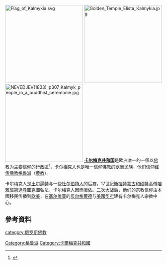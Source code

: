 {{expand|time=2016-03-31T07:13:45+00:00}}
{{refimprove|time=2016-03-31T07:13:45+00:00}}
[[File:Flag_of_Kalmykia.svg|250px]]
[[File:Golden_Temple_Elista_Kalmykia.jpg|250px]]
[[File:NEVEDJEV(1833)_p307_Kalmyk_people_in_a_buddhist_ceremonie.jpg|250px]]
'''[[卡尔梅克共和国|卡尔梅克共和国]]'''是欧洲唯一的一個以[[佛教|佛教]]为主要信仰的[[共和国_(俄罗斯)|行政區]]<ref>{{cite web |url=http://news.bbc.co.uk/2/hi/europe/country_profiles/4580467.stm |title=Regions and territories: Kalmykia |publisher=BBC News |date=2010-06-09 |accessdate=2010-10-11 |archive-date=2018-10-14 |archive-url=https://web.archive.org/web/20181014073605/http://news.bbc.co.uk/1/hi/world/europe/country_profiles/4580467.stm |dead-url=no }}</ref>，[[卡尔梅克人|卡尔梅克人]]也是唯一信仰[[佛教|佛教]]的欧洲民族，他们信仰[[藏传佛教|藏传佛教]][[格魯派|格魯派]]（[[黄教|黄教]]）。

卡尔梅克人是[[土尔扈特|土尔扈特]]与一些[[杜尔伯特部_(绰罗斯氏)|杜尔伯特人]]的后裔，17世紀[[衛拉特|衛拉特]][[蒙古|蒙古]][[和硕特|和硕特]]高僧[[咱雅班第達|咱雅班第達]][[呼圖克圖|呼圖克圖]]弘法，卡尔梅克人因而[[皈依|皈依]]。[[二次大战|二次大战]]后，他们的宗教信仰由本國移民传播到[[欧美|欧美]]，在[[塞尔维亚|塞尔维亚]]的[[贝尔格萊德|贝尔格萊德]]与[[美國|美國]][[华府|华府]]建有卡尔梅克人宗教中心。

==參考資料==
{{reflist}}

{{俄羅斯小作品}}
{{佛教小作品}}

[[category:俄罗斯佛教|category:俄罗斯佛教]]
[[Category:格鲁派|Category:格鲁派]]
[[Category:卡爾梅克共和國|Category:卡爾梅克共和國]]
